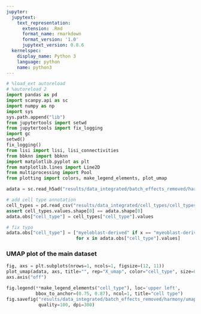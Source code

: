```yaml
---
jupyter:
  jupytext:
    text_representation:
      extension: .Rmd
      format_name: rmarkdown
      format_version: '1.0'
      jupytext_version: 0.8.6
  kernelspec:
    display_name: Python 3
    language: python
    name: python3
---
```


```python
# %load_ext autoreload
# %autoreload 2
import pandas as pd
import scanpy.api as sc
import numpy as np
import sys
sys.path.append("lib")
from jupytertools import setwd
from jupytertools import fix_logging
import gc
setwd()
fix_logging()
from lisi import lisi, lisi_connectivities
from bbknn import bbknn
import matplotlib.pyplot as plt
from matplotlib.lines import Line2D
from multiprocessing import Pool
from plotting import colors, make_legend_elements, plot_umap
```

```python
adata = sc.read_h5ad("results/data_integrated/batch_effects_removed/harmony/adata.h5ad")
```

```python
# add cell type annotation
cell_types = pd.read_csv("results/data_integrated/cell_types/cell_types.tsv", sep="\t")
assert cell_types.values.shape[0] == adata.shape[0]
adata.obs["cell_type"] = cell_types["cell_type"].values
```

```python
# fix typo
adata.obs["cell_type"] = ["myeloblast-derived" if x == "myeoblast-derived" else x
                          for x in adata.obs["cell_type"].values]
```

### UMAP plot of the main dataset

```python
fig, axs = plt.subplots(nrows=1, ncols=1, figsize=(12, 11))
plot_umap(adata, axs, title="", rep="X_umap", color="cell_type", size=0.1)
axs.axis("off")

fig.legend(**make_legend_elements("cell_type"), loc='upper left', 
           bbox_to_anchor=(0.75, 0.87), ncol=1, title="cell type")
fig.savefig("results/data_integrated/batch_effects_removed/harmony/umap_dataset.jpg",
            quality=100, dpi=300)
```

```python

```

